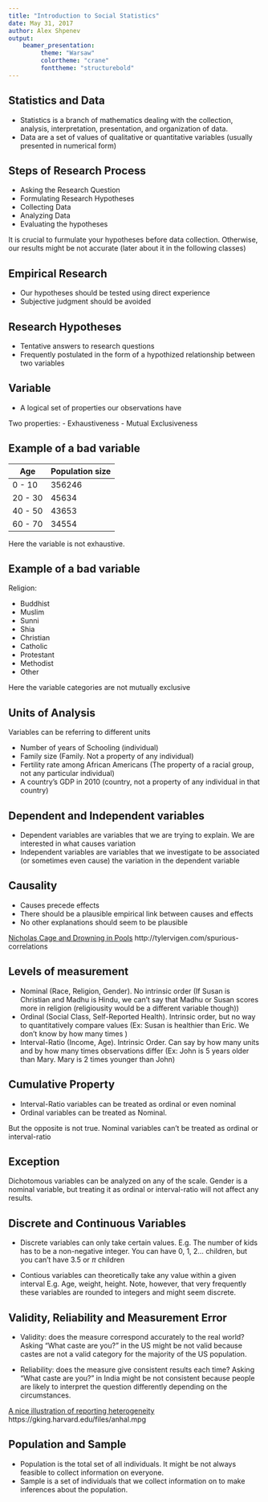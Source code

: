 ```yaml
---
title: "Introduction to Social Statistics"
date: May 31, 2017
author: Alex Shpenev
output:
    beamer_presentation:
         theme: "Warsaw"
         colortheme: "crane"
         fonttheme: "structurebold"
---
```


## Statistics and Data

- Statistics is a branch of mathematics dealing with the collection, analysis, interpretation, presentation, and organization of data.
- Data are a set of values of qualitative or quantitative variables (usually presented in numerical form)


## Steps of Research Process

- Asking the Research Question
- Formulating Research Hypotheses
- Collecting Data
- Analyzing Data
- Evaluating the hypotheses

It is crucial to furmulate your hypotheses before data collection. Otherwise, our results might be not accurate (later about it in the following classes)

## Empirical Research

- Our hypotheses should be tested using direct experience
- Subjective judgment should be avoided

## Research Hypotheses

- Tentative answers to research questions
- Frequently postulated in the form of a hypothized relationship between two variables

## Variable

- A logical set of properties our observations have

Two properties:
- Exhaustiveness
- Mutual Exclusiveness

## Example of a bad variable

| Age | Population size| 
|-----|----------------|
| 0 - 10 | 356246 |
| 20 - 30 | 45634 |
| 40 - 50 | 43653 |
| 60 - 70 | 34554 |

Here the variable is not exhaustive.

## Example of a bad variable

Religion: 

- Buddhist
- Muslim
- Sunni
- Shia
- Christian
- Catholic
- Protestant
- Methodist
- Other

Here the variable categories are not mutually exclusive

## Units of Analysis

Variables can be referring to different units

- Number of years of Schooling (individual)
- Family size (Family. Not a property of any individual)
- Fertility rate among African Americans (The property of a racial group, not any particular individual)
- A country's GDP in 2010 (country, not a property of any individual in that country)

## Dependent and Independent variables

- Dependent variables are variables that we are trying to explain. We are interested in what causes variation
- Independent variables are variables that we investigate to be associated (or sometimes even cause) the variation in the dependent variable

## Causality
- Causes precede effects
- There should be a plausible empirical link between causes and effects
- No other explanations should seem to be plausible

[Nicholas Cage and Drowning in Pools](http://tylervigen.com/spurious-correlations)
http://tylervigen.com/spurious-correlations

## Levels of measurement
- Nominal (Race, Religion, Gender). No intrinsic order (If Susan is Christian and Madhu is Hindu, we can't say that Madhu or Susan scores more in religion (religiousity would be a different variable though))
- Ordinal (Social Class, Self-Reported Health). Intrinsic order, but no way to quantitatively compare values (Ex: Susan is healthier than Eric. We don't know by how many times )
- Interval-Ratio (Income, Age). Intrinsic Order. Can say by how many units and by how many times observations differ (Ex: John is 5 years older than Mary. Mary is 2 times younger than John)

## Cumulative Property
- Interval-Ratio variables can be treated as ordinal or even nominal
- Ordinal variables can be treated as Nominal.

But the opposite is not true. Nominal variables can't be treated as ordinal or interval-ratio

## Exception

Dichotomous variables can be analyzed on any of the scale. Gender is a nominal variable, but treating it as ordinal or interval-ratio will not affect any results.

## Discrete and Continuous Variables

- Discrete variables can only take certain values.
  E.g. The number of kids has to be a non-negative integer. You can have 0, 1, 2... children, but you can't have 3.5 or $\pi$ children
  
- Contious variables can theoretically take any value within a given interval
  E.g. Age, weight, height. Note, however, that very frequently these variables are rounded to integers and might seem discrete.
  
## Validity, Reliability and Measurement Error

- Validity: does the measure correspond accurately to the real world?
   Asking "What caste are you?" in the US might be not valid because castes are not a valid category for the majority of the US population.
   
- Reliability: does the measure give consistent results each time?
   Asking "What caste are you?" in India might be not consistent because people are likely to interpret the question differently depending on the circumstances.
   
[A nice illustration of reporting heterogeneity](https://gking.harvard.edu/files/anhal.mpg)
https://gking.harvard.edu/files/anhal.mpg

## Population and Sample

- Population is the total set of all individuals. It might be not always feasible to collect information on everyone.
- Sample is a set of individuals that we collect information on to make inferences about the population.